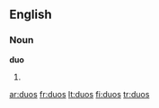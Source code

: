 ==English==

===Noun===
'''duo'''

# {{plural of|[[duo]]}}

[[ar:duos]]
[[fr:duos]]
[[lt:duos]]
[[fi:duos]]
[[tr:duos]]